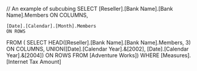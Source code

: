 // An example of subcubing
SELECT
	[Reseller].[Bank Name].[Bank Name].Members
	ON COLUMNS,
  
	[Date].[Calendar].[Month].Members
	ON ROWS
FROM (
	SELECT 
		HEAD([Reseller].[Bank Name].[Bank Name].Members, 3) ON COLUMNS,
		UNION([Date].[Calendar Year].&[2002], [Date].[Calendar Year].&[2004]) ON ROWS
	FROM [Adventure Works])
WHERE [Measures].[Internet Tax Amount] 
